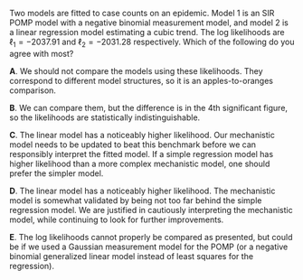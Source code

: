 

Two models are fitted to case counts on an epidemic. Model 1 is an SIR POMP model with a negative binomial measurement model, and model 2 is a linear regression model estimating a cubic trend. The log likelihoods are $\ell_1=-2037.91$ and $\ell_2=-2031.28$ respectively. Which of the following do you agree with most?

**A**. We should not compare the models using these likelihoods. They correspond to different model structures, so it is an apples-to-oranges comparison.

**B**. We can compare them, but the difference is in the 4th significant figure, so the likelihoods are statistically indistinguishable.

**C**. The linear model has a noticeably higher likelihood. Our mechanistic model needs to be updated to beat this benchmark before we can responsibly interpret the fitted model. If a simple regression model has higher likelihood than a more complex mechanistic model, one should prefer the simpler model.

**D**. The linear model has a noticeably higher likelihood. The mechanistic model is somewhat validated by being not too far behind the simple regression model. We are justified in cautiously interpreting the mechanistic model, while continuing to look for further improvements.

**E**. The log likelihoods cannot properly be compared as presented, but could be if we used a Gaussian measurement model for the POMP (or a negative binomial generalized linear model instead of least squares for the regression).


<!--
This question was written for the [SBIED short course](https://kingaa.github.io/sbied/)
-->





